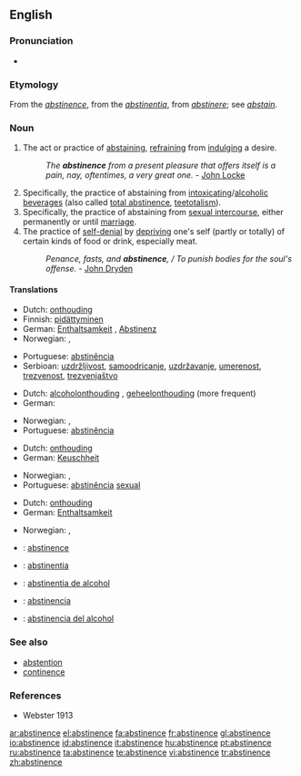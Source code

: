 ==English==
{{wikipedia}}

===Pronunciation===
* {{IPA|/'æbstιnəns/}}

===Etymology===
From the {{F.}} ''[[abstinence]]'', from the {{L.}} ''[[abstinentia]]'', from ''[[abstinere]]''; see ''[[abstain]]''.

===Noun===
{{en-noun|-}}

# The act or practice of [[abstaining]], [[refrain]]ing from [[indulge|indulging]] a desire.
#: ''The '''abstinence''' from a present pleasure that offers itself is a pain, nay, oftentimes, a very great one.'' - [[w:John Locke|John Locke]]
# Specifically, the practice of abstaining from [[intoxicating]]/[[alcoholic]] [[beverage]]s (also called [[total abstinence]], [[teetotalism]]).
# Specifically, the practice of abstaining from [[sexual intercourse]], either permanently or until [[marriage]].
# The practice of [[self-denial]] by [[depriving]] one's self (partly or totally) of certain kinds of food or drink, especially meat.
#: ''Penance, fasts, and '''abstinence''', / To punish bodies for the soul's offense.'' - [[w:John Dryden|John Dryden]]

====Translations====
{{trans-top|the act or practice of abstaining}}
* Dutch: [[onthouding]] {{f}}
* Finnish: [[pidättyminen]]
* German: [[Enthaltsamkeit]] {{f}}, [[Abstinenz]] {{f}}
* Norwegian: {{t|no|avhold|n}}, {{t|no|avholdenhet|m}}
{{trans-mid}}
* Portuguese: [[abstinência]] {{f}}
* Serbioan: [[uzdržljivost]], [[samoodricanje]], [[uzdržavanje]], [[umerenost]], [[trezvenost]], [[trezvenjaštvo]]
{{trans-bottom}}

{{trans-top|specifically, abstinence from alcohol}}
* Dutch: [[alcoholonthouding]] {{f}}, [[geheelonthouding]] {{f}} (more frequent)
* German: {{t+|de|Abstinenz|f}}
{{trans-mid}}
* Norwegian: {{t|no|avhold|n}}, {{t|no|avholdenhet|m}}
* Portuguese: [[abstinência]] {{f}}
{{trans-bottom}}

{{trans-top|specifically, abstinence from sexual intercourse}}
* Dutch: [[onthouding]] {{f}}
* German: [[Keuschheit]] {{f}}
{{trans-mid}}
* Norwegian: {{t|no|avhold|n}}, {{t|no|avholdenhet|m}}
* Portuguese: [[abstinência]] {{f}} [[sexual]]
{{trans-bottom}}

{{trans-top|the practice of self-denial}}
* Dutch: [[onthouding]] {{f}}
* German: [[Enthaltsamkeit]] {{f}}
{{trans-mid}}
* Norwegian: {{t|no|avhold|n}}, {{t|no|avholdenhet|m}}
{{trans-bottom}}

{{checktrans}}

* {{ttbc|French}}: [[abstinence]] {{f}}
* {{ttbc|Interlingua}}: [[abstinentia]]
* {{ttbc|Interlingua}}: [[abstinentia de alcohol]]
* {{ttbc|Spanish}}: [[abstinencia]] {{f}}
* {{ttbc|Spanish}}: [[abstinencia del alcohol]]

===See also===
* [[abstention]]
* [[continence]]

===References===
* Webster 1913

[[ar:abstinence]]
[[el:abstinence]]
[[fa:abstinence]]
[[fr:abstinence]]
[[gl:abstinence]]
[[io:abstinence]]
[[id:abstinence]]
[[it:abstinence]]
[[hu:abstinence]]
[[pt:abstinence]]
[[ru:abstinence]]
[[ta:abstinence]]
[[te:abstinence]]
[[vi:abstinence]]
[[tr:abstinence]]
[[zh:abstinence]]